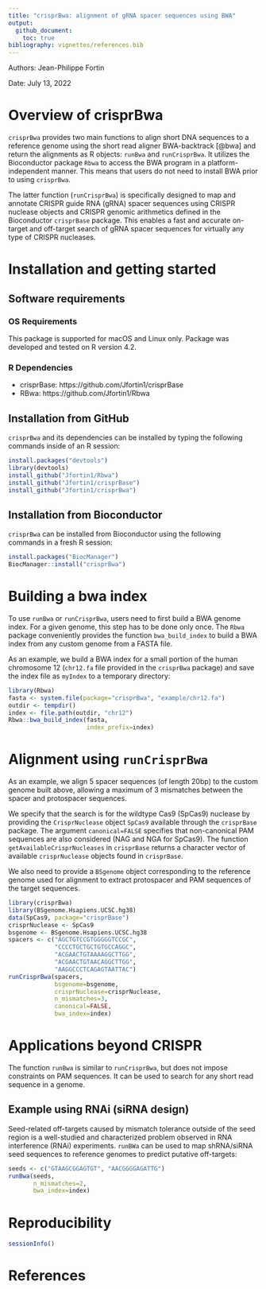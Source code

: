 ```yaml
---
title: "crisprBwa: alignment of gRNA spacer sequences using BWA"
output: 
  github_document:
    toc: true
bibliography: vignettes/references.bib
---
```


Authors: Jean-Philippe Fortin

Date: July 13, 2022



# Overview of crisprBwa

`crisprBwa` provides two main functions to align short DNA sequences to
a reference genome using the short read aligner BWA-backtrack [@bwa]
and return the alignments as R objects: `runBwa` and `runCrisprBwa`.
It utilizes the Bioconductor package `Rbwa` to access the BWA program
in a platform-independent manner. This means that users do not need to install
BWA prior to using `crisprBwa`. 


The latter function (`runCrisprBwa`) is specifically designed
to map and annotate CRISPR guide RNA (gRNA) spacer sequences using
CRISPR nuclease objects and CRISPR genomic arithmetics defined in
the Bioconductor `crisprBase` package. This enables a fast and accurate
on-target and off-target search of gRNA spacer sequences for virtually any
type of CRISPR nucleases. 




# Installation and getting started

## Software requirements

### OS Requirements

This package is supported for macOS and Linux only.
Package was developed and tested on R version 4.2.

### R Dependencies 

- crisprBase: https://github.com/Jfortin1/crisprBase
- RBwa: https://github.com/Jfortin1/Rbwa


## Installation from GitHub

`crisprBwa` and its dependencies can be installed by typing the
following commands inside of an R session:

```r
install.packages("devtools")
library(devtools)
install_github("Jfortin1/Rbwa")
install_github("Jfortin1/crisprBase")
install_github("Jfortin1/crisprBwa")
```


## Installation from Bioconductor

`crisprBwa` can be installed from Bioconductor using the following
commands in a fresh R session:

```r
install.packages("BiocManager")
BiocManager::install("crisprBwa")
```





# Building a bwa index

To use `runBwa` or `runCrisprBwa`, users need to first build a BWA
genome index. For a given genome, this step has to be done only once. 
The `Rbwa` package conveniently provides the function `bwa_build_index`
to build a BWA index from any custom genome from a FASTA file.

As an example, we build a BWA index for a small portion of the human
chromosome 12 (`chr12.fa` file provided in the `crisprBwa` package) and
save the index file as `myIndex` to a temporary directory:

```r
library(Rbwa)
fasta <- system.file(package="crisprBwa", "example/chr12.fa")
outdir <- tempdir()
index <- file.path(outdir, "chr12")
Rbwa::bwa_build_index(fasta,
                      index_prefix=index)
```

# Alignment using `runCrisprBwa`

As an example, we align 5 spacer sequences (of length 20bp) to the
custom genome built above, allowing a maximum of 3 mismatches between the 
spacer and protospacer sequences. 

We specify that the search is for the wildtype Cas9 (SpCas9) nuclease
by providing the `CrisprNuclease` object `SpCas9` available through the 
`crisprBase` package. The argument `canonical=FALSE` specifies that 
non-canonical PAM sequences are also considered (NAG and NGA for SpCas9).
The function `getAvailableCrisprNucleases` in `crisprBase` returns a character
vector of available `crisprNuclease` objects found in `crisprBase`.

We also need to provide a `BSgenome` object corresponding to the reference
genome used for alignment to extract protospacer and PAM sequences of the 
target sequences. 

```r
library(crisprBwa)
library(BSgenome.Hsapiens.UCSC.hg38)
data(SpCas9, package="crisprBase")
crisprNuclease <- SpCas9
bsgenome <- BSgenome.Hsapiens.UCSC.hg38
spacers <- c("AGCTGTCCGTGGGGGTCCGC",
             "CCCCTGCTGCTGTGCCAGGC",
             "ACGAACTGTAAAAGGCTTGG",
             "ACGAACTGTAACAGGCTTGG",
             "AAGGCCCTCAGAGTAATTAC")
runCrisprBwa(spacers,
             bsgenome=bsgenome,
             crisprNuclease=crisprNuclease,
             n_mismatches=3,
             canonical=FALSE,
             bwa_index=index)
```



# Applications beyond CRISPR

The function `runBwa` is similar to `runCrisprBwa`,
but does not impose constraints on PAM sequences.
It can be used to search for any short read sequence in a genome.

## Example using RNAi (siRNA design)

Seed-related off-targets caused by mismatch tolerance outside of the
seed region is a well-studied and characterized problem observed in RNA
interference (RNAi) experiments. `runBWa` can be used to map shRNA/siRNA seed
sequences to reference genomes to predict putative off-targets:

```r
seeds <- c("GTAAGCGGAGTGT", "AACGGGGAGATTG")
runBwa(seeds,
       n_mismatches=2,
       bwa_index=index)
```



# Reproducibility

```r
sessionInfo()
```


# References




